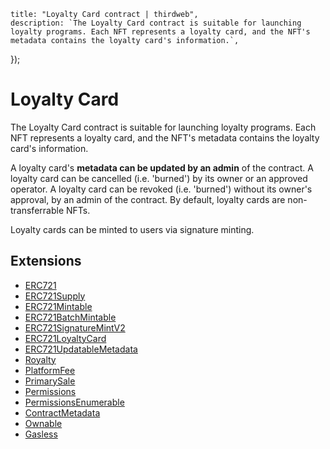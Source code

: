 
	title: "Loyalty Card contract | thirdweb",
	description: `The Loyalty Card contract is suitable for launching loyalty programs. Each NFT represents a loyalty card, and the NFT's metadata contains the loyalty card's information.`,
});

# Loyalty Card

The Loyalty Card contract is suitable for launching loyalty programs. Each NFT represents a loyalty card, and the NFT's metadata contains the loyalty card's information.

A loyalty card's **metadata can be updated by an admin** of the contract. A loyalty card can be cancelled (i.e. 'burned') by its owner or an approved operator. A loyalty card can be revoked (i.e. 'burned') without its owner's approval, by an admin of the contract. By default, loyalty cards are non-transferrable NFTs.

Loyalty cards can be minted to users via signature minting.

## Extensions

- [ERC721](/contracts/build/extensions/erc-721/ERC721)
- [ERC721Supply](/contracts/build/extensions/erc-721/ERC721Supply)
- [ERC721Mintable](/contracts/build/extensions/erc-721/ERC721Mintable)
- [ERC721BatchMintable](/contracts/build/extensions/erc-721/ERC721BatchMintable)
- [ERC721SignatureMintV2](/contracts/build/extensions/erc-721/ERC721SignatureMint)
- [ERC721LoyaltyCard](/contracts/build/extensions)
- [ERC721UpdatableMetadata](/contracts/build/extensions)
- [Royalty](/contracts/build/extensions/general/Royalty)
- [PlatformFee](/contracts/build/extensions/general/PlatformFee)
- [PrimarySale](/contracts/build/extensions/general/PrimarySale)
- [Permissions](/contracts/build/extensions/general/Permissions)
- [PermissionsEnumerable](/contracts/build/extensions/general/PermissionsEnumerable)
- [ContractMetadata](/contracts/build/extensions/general/ContractMetadata)
- [Ownable](/contracts/build/extensions/general/Ownable)
- [Gasless](/contracts/build/extensions)
